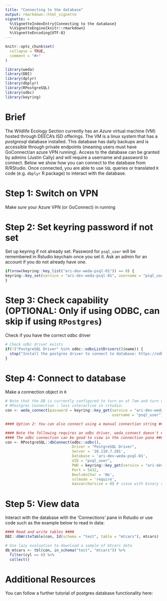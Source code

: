 ```yaml
---
title: "Connecting to the database"
output: rmarkdown::html_vignette
vignette: >
  %\VignetteIndexEntry{Connecting to the database}
  %\VignetteEngine{knitr::rmarkdown}
  %\VignetteEncoding{UTF-8}
---
```


```r
knitr::opts_chunk$set(
  collapse = TRUE,
  comment = "#>"
)
```

```r
library(weda)
library(DBI)
library(dplyr)
library(dbplyr)
library(RPostgreSQL)
library(odbc)
library(keyring)
```

# Brief  

The Wildlife Ecology Section currently has an *Azure* virtual machine (VM) hosted through DEECA's ISD offerings. The VM is a linux system that has a *postgresql* database installed. This database has daily backups and is accessible through private endpoints (meaning users must have GoConnect/an azure VPN running). Access to the database can be granted by admins (Justin Cally) and will require a username and password to connect. Below we show how you can connect to the database from R/RStudio. Once connected, you are able to use `SQL` queries or translated `R` code (e.g. `dbplyr` R package) to interact with the database.    

# Step 1: Switch on VPN  

Make sure your Azure VPN (or GoConnect) in running  

# Step 2: Set keyring password if not set  

Set up keyring if not already set. Password for `psql_user` will be remembered in Rstudio keychain once you set it. Ask an admin for an account if you do not already have one.  

```r
if(nrow(keyring::key_list("ari-dev-weda-psql-01")) == 0) {
keyring::key_set(service = "ari-dev-weda-psql-01", username = "psql_user")
}
```

# Step 3: Check capability (OPTIONAL: Only if using ODBC, can skip if using `RPostgres`)  

Check if you have the correct odbc driver

```r
# Check odbc driver exists
if(!("PostgreSQL Driver" %in% odbc::odbcListDrivers()$name)) {
  stop("Install the postgres driver to connect to database: https://odbc.postgresql.org/")
}
```

# Step 4: Connect to database  

Make a connection object in `R`

```r
# Note that the DB is currently configured to turn on at 7am and turn off at 7pm to reduce costs
# RPostgres Connection : less interactive in rstudio:
con <- weda_connect(password = keyring::key_get(service = "ari-dev-weda-psql-01", 
                                                username = "psql_user"))

#### Option 2: You can also connect using a manual connection string ####

#### Note the following requires an odbc driver, weda_connect doesn't ####
#### The odbc connection can be good to view in the connection pane ####
con <- RPostgreSQL::dbConnect(odbc::odbc(),
                              Driver = "PostgreSQL Driver",
                              Server = '10.110.7.201',
                              Database = 'ari-dev-weda-psql-01',
                              UID = "psql_user",
                              PWD = keyring::key_get(service = "ari-dev-weda-psql-01", username = "psql_user"),
                              Port = 5432,
                              BoolsAsChar = 'No',
                              sslmode = 'require',
                              maxvarcharsize = 0) # issue with binary representation of sf cols
```

# Step 5: View data   

Interact with the database with the 'Connections' pane in Rstudio or use code such as the example below to read in data:  

```r
#### Read and write tables ####
DBI::dbWriteTable(con, Id(schema = "test", table = "mtcars"), mtcars)

# Use lazy evaluation to download a sample of mtcars data
db_mtcars <- tbl(con, in_schema("test", "mtcars")) %>%
  filter(cyl == 6) %>%
  collect()
```

# Additional Resources  

You can follow a further tutorial of postgres database functionality here:  

```r
```

